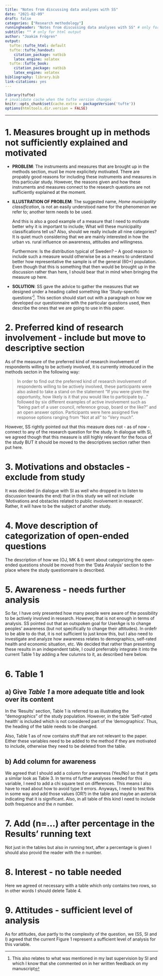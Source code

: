 ```yaml
---
title: "Notes from discussing data analyses with SS"
date: "2021-02-09"
draft: false
categories: ["Research methodology"]
runningheader: "Notes from discussing data analyses with SS" # only for pdf output
subtitle: "" # only for html output
author: "Joakim Frögren"
output:
  tufte::tufte_html: default
  tufte::tufte_handout:
    citation_package: natbib
    latex_engine: xelatex
  tufte::tufte_book:
    citation_package: natbib
    latex_engine: xelatex
bibliography: library.bib
link-citations: yes
---
```


```r
library(tufte)
# invalidate cache when the tufte version changes
knitr::opts_chunk$set(cache.extra = packageVersion('tufte'))
options(htmltools.dir.version = FALSE)
```

---

<!--
SS and I had a meeting in which I presented the analyses I have done so far and he commented on it. [Here](/htmlfiles) are the notes from what we discussed and agreed on:

`r margin_note("Except for this feedback, I also need to take into account the comments I received on the manuscript by OJ and SI, but their comments I will go through next.")`
-->


# 1. Measures brought up in methods not sufficiently explained and motivated

* **PROBLEM**: The instruments and measures that are brought up in the methods section, must be more explicitely motivated. There are propably good reasons for including these instruments and measures in this particular study. However, the reasons given and how these instruments and measures connect to the research questions are not sufficiently explained at the moment.

* **ILLUSTRATION OF PROBLEM**: The suggested name, *Home municipality classification*, is not an easily understood name for the phenomenon we refer to; another term needs to be used. 

    And this is also a good example of a measure that I need to motivate better why it is important to include; What will these municipality classifications tell us? Also, should we really include all nine categories? It is quiet much considering that we are mainly interested in how the urban vs. rural influence on awareness, attitudes and willingness. 

    Furthermore: Is the distribution typical of Sweden? – A good reason to include such a measure would otherwise be as a means to understand better how representative the sample is of the general (60+) population. Even though that this is something that then would be brought up in the discussion rather than here, I should bear that in mind when bringing the measure up here. 

* **SOLUTION**: SS gave the advice to gather the measures that we designed under a heading called something like 'Study-specific questions'^[This also relates to what was mentioned in my last supervision by SI and which I know that she commented on in her written feedback on my manuscript]. This section should start out with a paragraph on how we developed our questionnaire with the particular questions used, then describe the ones that we are going to use in this paper.

# 2. Preferred kind of research involvement  - include but move to descriptive section 
As of the measure of the preferred kind of research involvement of respondents willing to be actively involved, it is currently introduced in the methods secton in the following way:

  > In order to find out the preferred kind of research involvement of respondents willing to be actively involved, these participants were also asked to take a stand on the statement “If you were given the opportunity, how likely is it that you would like to participate by...” followed by six different examples of active involvement such as “being part of a user council, reference group, board or the like?” and an open answer option. Participants were here assigned five response options ranging from "Not at all" to "Very much".

  However, SS rightly pointed out that this measure does not - as of now - connect to any of the research question for the study. In dialogue with SI, we agreed though that this measure is still highly relevant for the focus of the study BUT it should be moved to the descriptives section rather then put here.
  
# 3. Motivations and obstacles - exclude from study
It was decided (in dialogue with SI as well who dropped in to listen to discussion towards the end) that in this study we will not include 'Motivations and obstacles related to public involvement in research'. Rather, it will have to be the subject of another study.

# 4. Move description of categorization of open-ended questions
The description of how we (OJ, MK & I) went about categorizing the open-ended questions should be moved from the 'Data Analysis' section to the place where the study questionnaire is described.

# 5. Awareness - needs further analysis
So far, I have only presented how many people were aware of the possibility to be actively involved in research. However, that is not enough in terms of analysis. SS pointed out that an outspoken goal for UserAge is to change peoples’ awareness (but not specifically to change their attitudes). In ordefr to be able to do that, it is not sufficient to just know this, but I also need to investigate and analyze how awareness relates to demographics, self-rated health and economic situation, etc. We decided that rather than presenting these results in an independent table, I could preferrably integrate it into the current Table 1 by adding a few culumns to it, as described here below.

# 6. Table 1

## a) Give *Table 1* a more adequate title and look over its content
In the 'Results' section, Table 1 is referred to as illustrating the "demographics" of the study population. However, in the table 'Self-rated health' is included which is not considered part of the 'demographics'. Thus, the heading of the table needs to be changed. 

Also, Table 1 as of now contains stuff that are not relevant to the paper. Either these variables need to be added to the method if they are motivated to include, otherwise they need to be deleted from the table.

## b) Add column for awareness
We agreed that I should add a column for awareness (Yes/No) so that it gets a similar look as Table 3. In terms of further analyses needed for this variable, I need to add a chi square test on differences.  This means I also have to read about how to avoid type II errors. Anyways, I need to test this in some way and add those values (OR?) in the table and maybe an asterisk indicating that it is significant. Also, in all table of this kind I need to include both frequence and the *n* number.


# 7. Add (n=...) after percentage in the Results' running text
Not just in the tables but also in running text, after a percentage is given I should also provid the reader with the *n* number.

# 8. Interest - no table needed
Here we agreed ot necessary with a table which only contains two rows, so in other words I should delete Table 4.

# 9. Attitudes - sufficient level of analysis
As for attitudes, due partly to the complexity of the question, we (SS, SI and I) agreed that the current Figure 1 represent a sufficient level of analysis for this variable.

<!--

### 
3.7 - Måste kolla om att man har fyllt 'Övrigt' här om det verkligen är aktivt deltagande.


### Actively involved as a confounder
- Put "Have you been actively involved.." as a confounder

- Bivariate analysis was skipped. Should it be included? Maybe since it is not so theoretically-driven. With co-variates...
- In an explanatory analysis it could be good

Do a bivariate analysis for each of the predictive variables towards the dependent variable.

Susanne Ullén -- a statistician that can be contacted once I get a grip of the material. She can help has with the validity. Book a meeting with her together with Steven (and Susanne) - book an online meeting with her now. She needs about two weeks notice in advance. Book 1-1.5 hour with her. 

Collinearity analysis
Bivariate analysis


Using Multivariate Statistics
Tabachnik & Fidell
-->
